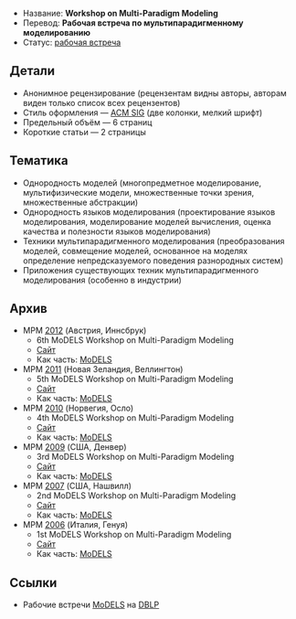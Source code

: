 * Название: '''Workshop on Multi-Paradigm Modeling'''
* Перевод: '''Рабочая встреча по мультипарадигменному моделированию'''
* Статус: [[Workshop|рабочая встреча]]

== Детали ==
* Анонимное рецензирование (рецензентам видны авторы, авторам виден только список всех рецензентов)
* Стиль оформления — [[ACM SIG]] (две колонки, мелкий шрифт)
* Предельный объём — 6 страниц
* Короткие статьи — 2 страницы

== Тематика ==
* Однородность моделей (многопредметное моделирование, мультифизические модели, множественные точки зрения, множественные абстракции)
* Однородность языков моделирования (проектирование языков моделирования, моделирование моделей вычисления, оценка качества и полезности языков моделирования)
* Техники мультипарадигменного моделирования (преобразования моделей, совмещение моделей, основанное на моделях определение непредсказуемого поведения разнородных систем)
* Приложения существующих техник мультипарадигменного моделирования (особенно в индустрии)

== Архив ==
* MPM [[2012]] (Австрия, Иннсбрук)
** 6th MoDELS Workshop on Multi-Paradigm Modeling
** [http://avalon.aut.bme.hu/mpm12/ Сайт]
** Как часть: [[MoDELS]]
* MPM [[2011]] (Новая Зеландия, Веллингтон)
** 5th MoDELS Workshop on Multi-Paradigm Modeling
** [http://avalon.aut.bme.hu/~mesztam/conferences/mpm11 Сайт]
** Как часть: [[MoDELS]]
* MPM [[2010]] (Норвегия, Осло)
** 4th MoDELS Workshop on Multi-Paradigm Modeling
** [http://avalon.aut.bme.hu/mpm10 Сайт]
** Как часть: [[MoDELS]]
* MPM [[2009]] (США, Денвер)
** 3rd MoDELS Workshop on Multi-Paradigm Modeling
** [http://avalon.aut.bme.hu/mpm09 Сайт]
** Как часть: [[MoDELS]]
* MPM [[2007]] (США, Нашвилл)
** 2nd MoDELS Workshop on Multi-Paradigm Modeling
** [http://avalon.aut.bme.hu/~mesztam/conferences/mpm07 Сайт]
** Как часть: [[MoDELS]]
* MPM [[2006]] (Италия, Генуя)
** 1st MoDELS Workshop on Multi-Paradigm Modeling
** [http://avalon.aut.bme.hu/~mesztam/conferences/mpm06 Сайт]
** Как часть: [[MoDELS]]

== Ссылки ==
* Рабочие встречи [http://dblp.uni-trier.de/db/conf/models/ MoDELS] на [[DBLP]]

